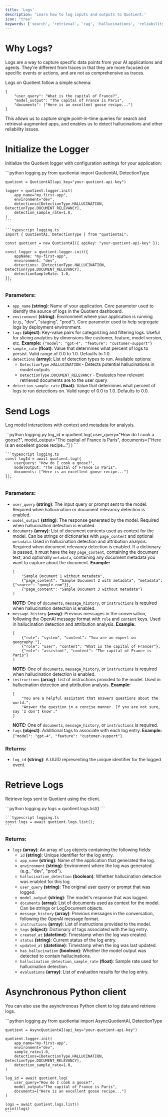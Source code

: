 ```yaml
---
title: 'Logs'
description: 'Learn how to log inputs and outputs to Quotient.'
icon: "tree"
keywords: ['search', 'retrieval', 'rag', 'hallucinations', 'reliability', 'logging']
---
```


# Why Logs?
Logs are a way to capture specific data points from your AI applications and agents. They're different from traces in that they are more focused on specific events or actions, and are not as comprehensive as traces.

Logs on Quotient follow a simple schema:

```
{
    "user_query": "What is the capital of France?",
    "model_output": "The capital of France is Paris",
    "documents": ["Here is an excellent goose recipe..."]
}
```

This allows us to capture single point-in-time queries for search and retrieval-augmented apps, and enables us to detect hallucinations and other reliability issues.

# Initialize the Logger

Initialize the Quotient logger with configuration settings for your application:

<CodeGroup>
    ```python logging.py
    from quotientai import QuotientAI, DetectionType

    quotient = QuotientAI(api_key="your-quotient-api-key")

    logger = quotient.logger.init(
        app_name="my-first-app",
        environment="dev",
        detections=[DetectionType.HALLUCINATION, DetectionType.DOCUMENT_RELEVANCY],
        detection_sample_rate=1.0,
    )
    ```

    ```typescript logging.ts
    import { QuotientAI, DetectionType } from "quotientai";

    const quotient = new QuotientAI({ apiKey: "your-quotient-api-key" });

    const logger = quotient.logger.init({
        appName: "my-first-app",
        environment: "dev",
        detections: [DetectionType.HALLUCINATION, DetectionType.DOCUMENT_RELEVANCY],
        detectionSampleRate: 1.0,
    });
    ```
</CodeGroup>

### Parameters:

* `app_name` **(string)**: Name of your application. Core parameter used to identify the source of logs in the Quotient dashboard.
* `environment` **(string)**: Environment where your application is running (e.g., "dev", "staging", "prod"). Core parameter used to help segregate logs by deployment environment.
* `tags` **(object)**: Key-value pairs for categorizing and filtering logs. Useful for slicing analytics by dimensions like customer, feature, model version, etc. **Example:** `{"model": "gpt-4", "feature": "customer-support"}`
* `sample_rate` **(float)**: Value that determines what percent of logs to persist. Valid range of 0.0 to 1.0. Defaults to 1.0.
* `detections` **(array)**: List of detection types to run. Available options:
  - `DetectionType.HALLUCINATION` - Detects potential hallucinations in model outputs
  - `DetectionType.DOCUMENT_RELEVANCY` - Evaluates how relevant retrieved documents are to the user query
* `detection_sample_rate` **(float)**: Value that determines what percent of logs to run detections on. Valid range of 0.0 to 1.0. Defaults to 0.0.

# Send Logs

Log model interactions with context and metadata for analysis.

<CodeGroup>
    ```python logging.py
    log_id = quotient.log(
        user_query="How do I cook a goose?",
        model_output="The capital of France is Paris",
        documents=["Here is an excellent goose recipe..."]
    )
    ```

    ```typescript logging.ts
    const logId = await quotient.log({
        userQuery: "How do I cook a goose?",
        modelOutput: "The capital of France is Paris",
        documents: ["Here is an excellent goose recipe..."]
    });
    ```
</CodeGroup>

### Parameters:

* `user_query` **(string)**: The input query or prompt sent to the model. Required when hallucination or document relevancy detection is enabled.
* `model_output` **(string)**: The response generated by the model. Required when hallucination detection is enabled.
* `documents` **(array)**: List of document contents used as context for the model. Can be strings or dictionaries with `page_content` and optional `metadata`. Used in hallucination detection and attribution analysis. Required when document relevancy detection is enabled. If a dictionary is passed, it must have the key `page_content`, containing the document text, and optionally `metadata`, containing any document metadata you want to capture about the document. **Example:**
    ```
    [
        "Sample Document 1 without metadata",
        {"page_content": "Sample Document 2 with metadata", "metadata": {"source": "google.com"}},
        {"page_content": "Sample Document 3 without metadata"}
    ]
    ```
    **NOTE:** One of `documents`, `message_history`, or `instructions` is required when hallucination detection is enabled.
* `message_history` **(array)**: Previous messages in the conversation, following the OpenAI message format with `role` and `content` keys. Used in hallucination detection and attribution analysis. **Example:**
    ```
    [
        {"role": "system", "content": "You are an expert on geography."},
        {"role": "user", "content": "What is the capital of France?"},
        {"role": "assistant", "content": "The capital of France is Paris"}
    ]
    ```
    **NOTE:** One of `documents`, `message_history`, or `instructions` is required when hallucination detection is enabled.
* `instructions` **(array)**: List of instructions provided to the model. Used in hallucination detection and attribution analysis. **Example:**
    ```
    [
        "You are a helpful assistant that answers questions about the world.",
        "Answer the question in a concise manner. If you are not sure, say 'I don't know'."
    ]
    ```
    **NOTE:** One of `documents`, `message_history`, or `instructions` is required.
* `tags` **(object)**: Additional tags to associate with each log entry. **Example:** `{"model": "gpt-4", "feature": "customer-support"}`

### Returns:
* `log_id` **(string)**: A UUID representing the unique identifier for the logged event.

# Retrieve Logs

Retrieve logs sent to Quotient using the client.

<CodeGroup>
    ```python logging.py
    logs = quotient.logs.list()
    ```

    ```typescript logging.ts
    const logs = await quotient.logs.list();
    ```
</CodeGroup>

### Returns:
* `logs` **(array)**: An array of `Log` objects containing the following fields:
    * `id` **(string)**: Unique identifier for the log entry.
    * `app_name` **(string)**: Name of the application that generated the log.
    * `environment` **(string)**: Environment where the log was generated (e.g., "dev", "prod").
    * `hallucination_detection` **(boolean)**: Whether hallucination detection was enabled for this log.
    * `user_query` **(string)**: The original user query or prompt that was logged.
    * `model_output` **(string)**: The model's response that was logged.
    * `documents` **(array)**: List of documents used as context for the model. Can be strings or LogDocument objects.
    * `message_history` **(array)**: Previous messages in the conversation, following the OpenAI message format.
    * `instructions` **(array)**: List of instructions provided to the model.
    * `tags` **(object)**: Dictionary of tags associated with the log entry.
    * `created_at` **(datetime)**: Timestamp when the log was created.
    * `status` **(string)**: Current status of the log entry.
    * `updated_at` **(datetime)**: Timestamp when the log was last updated.
    * `has_hallucination` **(boolean)**: Whether the model output was detected to contain hallucinations.
    * `hallucination_detection_sample_rate` **(float)**: Sample rate used for hallucination detection.
    * `evaluations` **(array)**: List of evaluation results for the log entry.

# Asynchronous Python client

You can also use the asynchronous Python client to log data and retrieve logs.

<CodeGroup>
    ```python logging.py
    from quotientai import AsyncQuotientAI, DetectionType

    quotient = AsyncQuotientAI(api_key="your-quotient-api-key")

    quotient.logger.init(
        app_name="my-first-app",
        environment="dev",
        sample_rate=1.0,
        detections=[DetectionType.HALLUCINATION, DetectionType.DOCUMENT_RELEVANCY],
        detection_sample_rate=1.0,
    )
    
    log_id = await quotient.log(
        user_query="How do I cook a goose?",
        model_output="The capital of France is Paris",
        documents=["Here is an excellent goose recipe..."]
    )

    logs = await quotient.logs.list()
    print(logs)
    ```
</CodeGroup>





